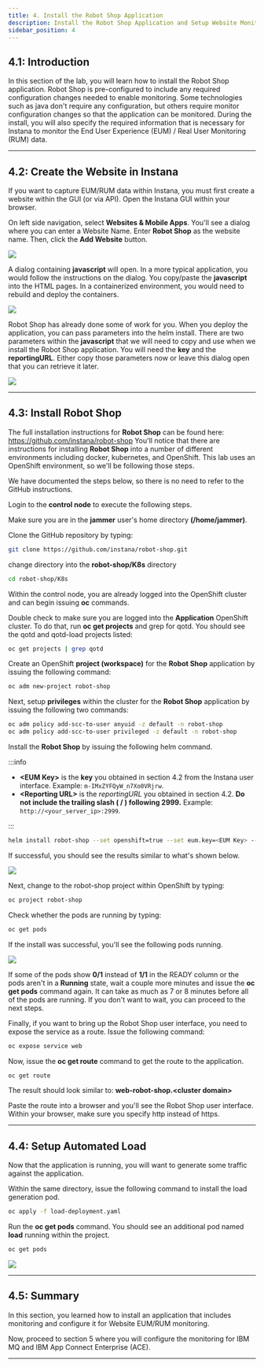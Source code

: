```yaml
---
title: 4. Install the Robot Shop Application
description: Install the Robot Shop Application and Setup Website Monitoring
sidebar_position: 4
---
```


## 4.1: Introduction

In this section of the lab, you will learn how to install the Robot Shop
application. Robot Shop is pre-configured to include any required configuration
changes needed to enable monitoring. Some technologies such as java don't
require any configuration, but others require monitor configuration changes so
that the application can be monitored. During the install, you will also specify
the required information that is necessary for Instana to monitor the End User
Experience (EUM) / Real User Monitoring (RUM) data.

---

## 4.2: Create the Website in Instana

If you want to capture EUM/RUM data within Instana, you must first create a
website within the GUI (or via API). Open the Instana GUI within your browser.

On left side navigation, select **Websites & Mobile Apps**. You'll see a dialog
where you can enter a Website Name. Enter **Robot Shop** as the website name.
Then, click the **Add Website** button.

![](images/addWebsite.png)

A dialog containing **javascript** will open. In a more typical application, you
would follow the instructions on the dialog. You copy/paste the **javascript**
into the HTML pages. In a containerized environment, you would need to rebuild
and deploy the containers.

![](images/websiteConfig2.png)

Robot Shop has already done some of work for you. When you deploy the
application, you can pass parameters into the helm install. There are two
parameters within the **javascript** that we will need to copy and use when we
install the Robot Shop application. You will need the **key** and the
**reportingURL**. Either copy those parameters now or leave this dialog open
that you can retrieve it later.

![](images/websiteConfig.png)

---

## 4.3: Install Robot Shop

The full installation instructions for **Robot Shop** can be found here:
https://github.com/instana/robot-shop You'll notice that there are instructions
for installing **Robot Shop** into a number of different environments including
docker, kubernetes, and OpenShift. This lab uses an OpenShift environment, so
we'll be following those steps.

We have documented the steps below, so there is no need to refer to the GitHub
instructions.

Login to the **control node** to execute the following steps.

Make sure you are in the **jammer** user's home directory **(/home/jammer)**.

Clone the GitHub repository by typing:

```sh
git clone https://github.com/instana/robot-shop.git

```

change directory into the **robot-shop/K8s** directory

```sh
cd robot-shop/K8s

```

Within the control node, you are already logged into the OpenShift cluster and
can begin issuing **oc** commands.

Double check to make sure you are logged into the **Application** OpenShift
cluster. To do that, run **oc get projects** and grep for qotd. You should see
the qotd and qotd-load projects listed:

```sh
oc get projects | grep qotd
```

Create an OpenShift **project (workspace)** for the **Robot Shop** application
by issuing the following command:

```sh
oc adm new-project robot-shop

```

Next, setup **privileges** within the cluster for the **Robot Shop** application
by issuing the following two commands:

```sh
oc adm policy add-scc-to-user anyuid -z default -n robot-shop
oc adm policy add-scc-to-user privileged -z default -n robot-shop

```

Install the **Robot Shop** by issuing the following helm command.

:::info

- **<EUM Key\>** is the **key** you obtained in section 4.2 from the Instana
  user interface. Example: `m-IMxZYFQyW_n7Xo0VRjrw`.
- **<Reporting URL\>** is the _reportingURL_ you obtained in section 4.2. **Do
  not include the trailing slash ( / ) following 2999.** Example:
  `http://<your_server_ip>:2999`.

:::

```sh
helm install robot-shop --set openshift=true --set eum.key=<EUM Key> --set eum.url=<Reporting URL> -n robot-shop helm

```

If successful, you should see the results similar to what's shown below.

![](images/install.png)

Next, change to the robot-shop project within OpenShift by typing:

```sh
oc project robot-shop

```

Check whether the pods are running by typing:

```sh
oc get pods
```

If the install was successful, you'll see the following pods running.

![](images/pods.png)

If some of the pods show **0/1** instead of **1/1** in the READY column or the
pods aren't in a **Running** state, wait a couple more minutes and issue the
**oc get pods** command again. It can take as much as 7 or 8 minutes before all
of the pods are running. If you don't want to wait, you can proceed to the next
steps.

Finally, if you want to bring up the Robot Shop user interface, you need to
expose the service as a route. Issue the following command:

```sh
oc expose service web

```

Now, issue the **oc get route** command to get the route to the application.

```sh
oc get route

```

The result should look similar to: **web-robot-shop.<cluster domain\>**

Paste the route into a browser and you'll see the Robot Shop user interface.
Within your browser, make sure you specify http instead of https.

---

## 4.4: Setup Automated Load

Now that the application is running, you will want to generate some traffic
against the application.

Within the same directory, issue the following command to install the load
generation pod.

```sh
oc apply -f load-deployment.yaml
```

Run the **oc get pods** command. You should see an additional pod named **load**
running within the project.

```sh
oc get pods

```

![](images/load.png)

---

## 4.5: Summary

In this section, you learned how to install an application that includes
monitoring and configure it for Website EUM/RUM monitoring.

Now, proceed to section 5 where you will configure the monitoring for IBM MQ and
IBM App Connect Enterprise (ACE).

---
